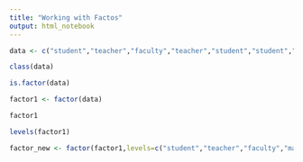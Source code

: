 ```yaml
---
title: "Working with Factos"
output: html_notebook
---
```

```r
data <- c("student","teacher","faculty","teacher","student","student","faculty")
```

```r
class(data)

is.factor(data)

factor1 <- factor(data)
```
```r
factor1
```
```r
levels(factor1)
```
```r
factor_new <- factor(factor1,levels=c("student","teacher","faculty","management"))
```

